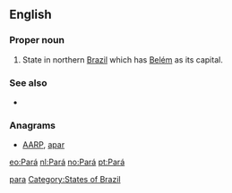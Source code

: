 {{also|Appendix:Variations of "para"}}
==English==

===Proper noun===
{{en-proper noun}}

# State in northern [[Brazil]] which has [[Belém]] as its capital.

===See also===
* {{pedialite}}

===Anagrams===
* [[AARP#English|AARP]], [[apar#English|apar]]

[[Category:English terms spelled with Á|para]]
[[Category:States of Brazil]]

[[eo:Pará]]
[[nl:Pará]]
[[no:Pará]]
[[pt:Pará]]